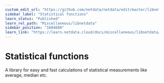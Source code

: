 ```yaml
---
custom_edit_url: "https://github.com/netdata/netdata/edit/master/libnetdata/statistical/README.md"
sidebar_label: "Statistical functions"
learn_status: "Published"
learn_rel_path: "Miscellaneous/libnetdata"
sidebar_position: "1604680"
learn_link: "https://learn.netdata.cloud/docs/miscellaneous/libnetdata/statistical-functions"
---
```



# Statistical functions

A library for easy and fast calculations of statistical measurements like average, median etc.
